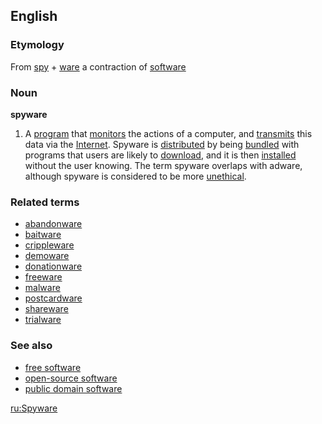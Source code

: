 {{wikipedia}}
==English==

===Etymology===
From [[spy]] + [[ware]] a contraction of [[software]]

===Noun===
'''spyware'''

#{{cattag|Internet}} A [[program]] that [[monitor]]s the actions of a computer, and [[transmit]]s this data via the [[Internet]]. Spyware is [[distribute]]d by being [[bundle]]d with programs that users are likely to [[download]], and it is then [[install]]ed without the user knowing. The term spyware overlaps with adware, although spyware is considered to be more [[unethical]].

===Related terms===
*[[abandonware]]
*[[baitware]]
*[[crippleware]]
*[[demoware]]
*[[donationware]]
*[[freeware]]
*[[malware]]
*[[postcardware]]
*[[shareware]]
*[[trialware]]

===See also===
*[[free software]]
*[[open-source software]]
*[[public domain software]]

[[ru:Spyware]]